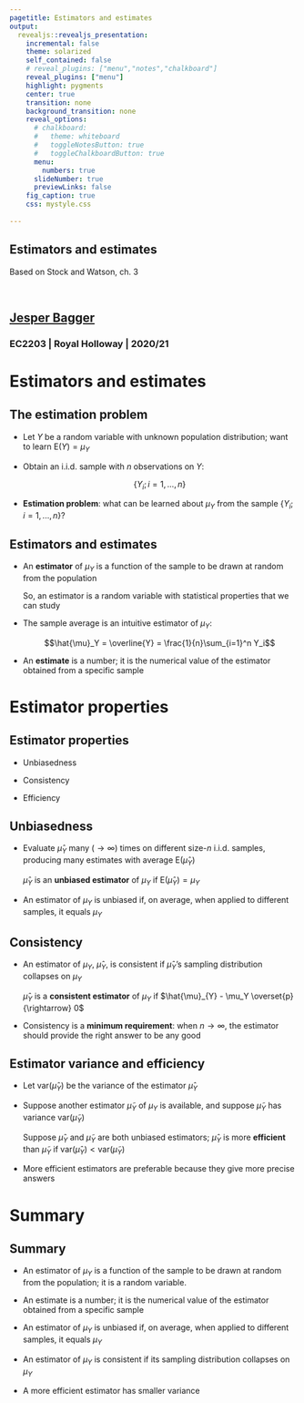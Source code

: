 ```yaml
---
pagetitle: Estimators and estimates
output: 
  revealjs::revealjs_presentation:
    incremental: false
    theme: solarized
    self_contained: false
    # reveal_plugins: ["menu","notes","chalkboard"]
    reveal_plugins: ["menu"]
    highlight: pygments
    center: true
    transition: none
    background_transition: none 
    reveal_options:
      # chalkboard:
      #   theme: whiteboard
      #   toggleNotesButton: true
      #   toggleChalkboardButton: true
      menu:
        numbers: true
      slideNumber: true
      previewLinks: false
    fig_caption: true
    css: mystyle.css
    
--- 
```


<section>

<h1>Estimators and estimates</h1>

Based on Stock and Watson, ch. 3

<br>

<h2>[Jesper Bagger](mailto:jesper.bagger@rhul.ac.uk)</h2>

<h3>EC2203 | Royal Holloway | 2020/21</h3>

</section>

# Estimators and estimates

## The estimation problem

- Let $Y$ be a random variable with unknown population distribution; want to learn $\mathrm{E}(Y) = \mu_Y$

- Obtain an i.i.d. sample with $n$ observations on $Y$: 

  $$\{ Y_i; i=1,...,n \}$$

- **Estimation problem**: what can be learned about $\mu_Y$ from the sample $\{ Y_i; i=1,...,n \}$?

## Estimators and estimates

- An **estimator** of $\mu_Y$ is a function of the sample to be drawn at random from the population

  So, an estimator is a random variable with statistical properties that we can study

- The sample average is an intuitive estimator of $\mu_Y$: 

  $$\hat{\mu}_Y = \overline{Y} = \frac{1}{n}\sum_{i=1}^n Y_i$$

- An **estimate** is a number; it is the numerical value of the estimator obtained from a specific sample

# Estimator properties

## Estimator properties

- Unbiasedness
  
- Consistency
  
- Efficiency


## Unbiasedness

- Evaluate $\hat{\mu}_Y$ many ($\rightarrow \infty$) times on different size-$n$ i.i.d. samples, producing many estimates with average $\mathrm{E}(\hat{\mu}_{Y})$

  <div class="box"> 
  $\hat{\mu}_Y$ is an **unbiased estimator** of $\mu_Y$ if $\mathrm{E}(\hat{\mu}_{Y}) = \mu_Y$
  </div>
  
- An estimator of $\mu_Y$ is unbiased if, on average, when applied to different samples, it equals $\mu_Y$

## Consistency

- An estimator of $\mu_Y$, $\hat{\mu}_Y$, is consistent if $\hat{\mu}_Y$'s sampling distribution collapses on $\mu_Y$

  <div class="box">
  $\hat{\mu}_{Y}$ is a **consistent estimator** of $\mu_Y$ if $\hat{\mu}_{Y} - \mu_Y \overset{p}{\rightarrow} 0$
  </div>
  
- Consistency is a **minimum requirement**: when $n \rightarrow \infty$, the estimator should provide the right answer to be any good
  

## Estimator variance and efficiency

- Let $\mathrm{var}(\hat{\mu}_{Y})$ be the variance of the estimator $\hat{\mu}_{Y}$

- Suppose another estimator $\tilde{\mu}_{Y}$ of $\mu_Y$ is available, and suppose $\tilde{\mu}_{Y}$ has variance $\mathrm{var}(\tilde{\mu}_{Y})$

  <div class="box">
  Suppose $\hat{\mu}_{Y}$ and $\tilde{\mu}_{Y}$ are both unbiased estimators; $\hat{\mu}_{Y}$ is more **efficient** than $\tilde{\mu}_{Y}$ if $\mathrm{var}(\hat{\mu}_{Y}) < \mathrm{var}(\tilde{\mu}_{Y})$
  </div>
  
- More efficient estimators are preferable because they give more precise answers

<!-- - Intuition: $\hat{\mu}_{Y}$ uses the information in the sample more efficiently than $\tilde{\mu}_{Y}$ to obtain greater precision. -->

<!-- # The best linear unbiased estimator -->

<!-- ## Linear unbiased estimators -->

<!-- - Consider estimators of $\mu_Y$ on the form  -->

<!--   $$\hat{\mu}_Y = \sum_{i=1}^n \omega_i Y_i,$$ -->

<!--   where $\omega_i$ are non-random weights. -->

<!-- - $\hat{\mu}_Y$ is a **linear estimator** because it is a linear combinations of the sample elements $\{Y_i;i=1,...,n\}$ -->

<!-- - $\hat{\mu}_Y$ is an **unbiased** estimator of $\mu_Y$ if $\sum_{i=1}^n \omega_i = 1$ -->

<!-- ## The best linear unbiased estimator -->

<!-- <div class="box"> -->
<!--   Let $\hat{\mu}_Y = \sum_{i=1}^n \omega_i Y_i$, where $\sum_{i=1}^n \omega_i = 1$ so $\hat{\mu}_Y$ is an unbiased estimator of $\mu_Y$. Then, $\mathrm{var}(\overline{Y}) < \mathrm{var}(\hat{\mu}_Y)$ unless $\hat{\mu}_Y = \overline{Y}$.  -->

<!--   We say that $\hat{\mu}_Y = \overline{Y}$ is the **Best Linear Unbiased Estimator** of $\mu_Y$; for short: $\overline{Y}$ is **BLUE**. -->
<!-- </div> -->

<!-- # The least squares estimator -->

<!-- ## Best fit -->

<!-- - Which estimator $\hat{\mu}_Y$ of $\mu_Y$ provides the best **fit** to the $n$ data points in the sample $\{Y_i;n=1,2,...,n\}$? -->

<!-- - Let $Y_i - \hat{\mu}_Y$ be the **residual** for observation $i$; different estimators $\hat{\mu}_Y$ produces different residuals -->

<!-- - A good fit produces small residuals; effectively, puts the estimate of $\mu_Y$ "close" to the data -->

<!-- ## The least squares estimator -->

<!-- <div class="box"> -->

<!--   Pick the $\hat{\mu}_Y$ that minimizes the **sum of squared residuals** -->

<!--   $$\hat{\mu}_Y = \arg \min_{\mu} \sum_{i=1}^n (Y_i - \mu)^2.$$ -->

<!--   The resulting **least squares** estimator is -->

<!--   $$\hat{\mu}_Y = \overline{Y}$$ -->

<!--   </div> -->

<!-- ## The least squares estimator is BLUE -->

<!-- - $\hat{\mu}_Y = \overline{Y}$ is the intuitive choice of estimator of $\mu_Y$ -->

<!-- - $\hat{\mu}_Y = \overline{Y}$ is the efficient linear estimator of $\mu_Y$ -->

<!-- - $\hat{\mu}_Y = \overline{Y}$ is the least squares estimator of $\mu_Y$ -->


<!-- ## What is the role of random sampling? -->

<!-- - The role of random sampling has not been explicitly considered---but it is important -->

<!-- - Failure to sample at random in the **population of interest** may result in biased estimators -->

<!-- - For example, to estimate the unemployment rate, the population of interest is, say, all 15-70 year olds -->

<!-- - Sampling individuals on a university campus, our unemployment rate estimator will be biased. -->

<!--   The reason? Not every 15-70 year old is equally likely to be sampled when sampling on campus  -->



# Summary

## Summary

- An estimator of $\mu_Y$ is a function of the sample to be drawn at random from the population; it is a random variable.

- An estimate is a number; it is the numerical value of the estimator obtained from a specific sample

- An estimator of $\mu_Y$ is unbiased if, on average, when applied to different samples, it equals $\mu_Y$

- An estimator of $\mu_Y$ is consistent if its sampling distribution collapses on $\mu_Y$

- A more efficient estimator has smaller variance

